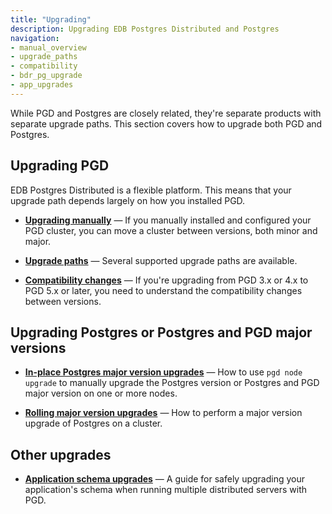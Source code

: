 ```yaml
---
title: "Upgrading"
description: Upgrading EDB Postgres Distributed and Postgres
navigation:
- manual_overview
- upgrade_paths
- compatibility
- bdr_pg_upgrade
- app_upgrades
---
```


While PGD and Postgres are closely related, they're separate products with separate upgrade paths. This section covers how to upgrade both PGD and Postgres.

## Upgrading PGD

EDB Postgres Distributed is a flexible platform. This means that your upgrade path depends largely on how you installed PGD.

-   **[Upgrading manually](manual_overview)** — If you manually installed and configured your PGD cluster, you can move a cluster between versions, both minor and major.

-   **[Upgrade paths](upgrade_paths)** — Several supported upgrade paths are available.

-   **[Compatibility changes](compatibility)** — If you're upgrading from PGD 3.x or 4.x to PGD 5.x or later, you need to understand the compatibility changes between versions.

## Upgrading Postgres or Postgres and PGD major versions

-   **[In-place Postgres major version upgrades](/pgd/latest/reference/cli/command_ref/node/upgrade/)** — How to use `pgd node upgrade` to manually upgrade the Postgres version or Postgres and PGD major version on one or more nodes.

-   **[Rolling major version upgrades](upgrading_major_rolling)** — How to perform a major version upgrade of Postgres on a cluster.

## Other upgrades

-   **[Application schema upgrades](app_upgrades)** — A guide for safely upgrading your application's schema when running multiple distributed servers with PGD.
